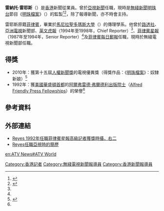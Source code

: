 {{Link style|time=2015-12-12T07:12:51+00:00}}
'''雷納托·雷耶斯'''（{{lang-en|'''Renato Reyes'''}}）是[[香港|香港]]新聞從業員。曾於[[亞視新聞|亞視新聞]]任職，現時是[[無綫新聞|無綫新聞]][[明珠台|明珠台]]節目《[[明珠檔案|明珠檔案]]》（{{lang|en|''The Pearl Report''}}）的監製<ref name=LinkedIn>{{cite web |url=http://hk.linkedin.com/pub/renato-reyes/18/327/76 |title=Renato Reyes - Hong Kong |publisher=[[LinkedIn|LinkedIn]] |accessdate=2012-02-13 |language=en }}{{dead link|date=2018年5月 |bot=InternetArchiveBot |fix-attempted=yes }}</ref><ref>{{cite web |url=http://jef.org.hk/chi/newsdetail.php?id=122 |title=美國參觀採訪2008 |date=2008-05-04 |accessdate=2012-02-13 |publisher=[[新聞教育基金|新聞教育基金]] |language=zh-hant |archive-date=2014-01-08 |archive-url=https://web.archive.org/web/20140108082043/http://jef.org.hk/chi/newsdetail.php?id=122 |dead-url=no }}</ref>，除了報導新聞，亦不時會主持。

雷耶斯原籍[[菲律賓|菲律賓]]，畢業於[[馬尼拉|馬尼拉]][[聖多瑪斯大學|聖多瑪斯大學]]（{{lang|en|University of Santo Tomas}}）的傳理學系。他曾於[[路透社|路透社]]、[[亞洲電視|亞洲電視]]新聞部、[[英文虎報|英文虎報]]（1994年至1998年，Chief Reporter）<ref name=LinkedIn />、[[菲律賓星報|菲律賓星報]]（1987年至1994年，Senior Reporter）<ref name=LinkedIn />及[[菲律賓每日郵報|菲律賓每日郵報]]任職，現時於無綫電視新聞部任職。

== 得獎 ==
* 2010年：獲第十五屆[[人權新聞獎|人權新聞獎]]的電視優異獎（得獎作品：《[[明珠檔案|明珠檔案]]》：奴隸新娘）<ref>{{cite web |url=http://mediamobserver.blogspot.com/2011/04/16042011_16.html |title=第十五屆人權新聞獎得獎名單 |language=zh-hant |date=2011-04-16 |accessdate=2012-02-13 |publisher=[[傳媒觀察|傳媒觀察]] |archive-date=2014-09-07 |archive-url=https://web.archive.org/web/20140907011137/http://mediamobserver.blogspot.com/2011/04/16042011_16.html |dead-url=no }}</ref>
* 1992年：獲[[美國|美國]][[華盛頓首都|華盛頓首都]]的[[阿爾弗雷德·弗蘭德利出版院士|阿爾弗雷德·弗蘭德利出版院士]]（[[:en:Alfred_Friendly_Press_Fellowships|Alfred Friendly Press Fellowships]]）的榮譽<ref name=LinkedIn />

== 參考資料 ==
{{reflist}}

== 外部連結 ==
* [http://www.pressfellowships.org/images/trips2004images/jonhuangrenatosusan.jpg Reyes 1992年任職菲律賓星報高級記者獲獎時攝，右二]{{dead link|date=2018年5月 |bot=InternetArchiveBot |fix-attempted=yes }}
* [http://www.multilingualarchive.com/ma/enwiki/en/Renato_Reyes Reyes任職亞視時的簡歷]{{dead link|date=2018年5月 |bot=InternetArchiveBot |fix-attempted=yes }}
[[Category:香港記者|Category:香港記者]]
[[Category:無綫電視新聞報導員|Category:無綫電視新聞報導員]]
[[Category:香港新聞報導員|Category:香港新聞報導員]]
[[en:ATV_News#ATV_World|en:ATV News#ATV World]]